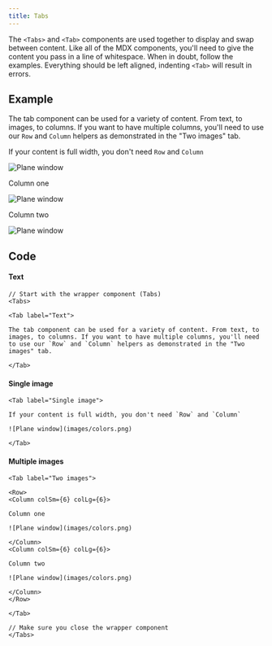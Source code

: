 ```yaml
---
title: Tabs
---
```


<PageDescription>

The `<Tabs>` and `<Tab>` components are used together to display and swap between content. Like all of the MDX components, you'll need to give the content you pass in a line of whitespace. When in doubt, follow the examples. Everything should be left aligned, indenting `<Tab>` will result in errors.

</PageDescription>

## Example

<Tabs>

<Tab label="Text">

The tab component can be used for a variety of content. From text, to images, to columns. If you want to have multiple columns, you'll need to use our `Row` and `Column` helpers as demonstrated in the "Two images" tab.

</Tab>

<Tab label="Single image">

If your content is full width, you don't need `Row` and `Column`

![Plane window](images/colors.png)

</Tab>

<Tab label="Two images">

<Row>
<Column colSm={6} colLg={6}>

Column one

![Plane window](images/colors.png)

</Column>
<Column colSm={6} colLg={6}>

Column two

![Plane window](images/colors.png)

</Column>
</Row>

</Tab>

</Tabs>

## Code

#### Text

```
// Start with the wrapper component (Tabs)
<Tabs>

<Tab label="Text">

The tab component can be used for a variety of content. From text, to images, to columns. If you want to have multiple columns, you'll need to use our `Row` and `Column` helpers as demonstrated in the "Two images" tab.

</Tab>
```

#### Single image

```
<Tab label="Single image">

If your content is full width, you don't need `Row` and `Column`

![Plane window](images/colors.png)

</Tab>
```

#### Multiple images

```
<Tab label="Two images">

<Row>
<Column colSm={6} colLg={6}>

Column one

![Plane window](images/colors.png)

</Column>
<Column colSm={6} colLg={6}>

Column two

![Plane window](images/colors.png)

</Column>
</Row>

</Tab>

// Make sure you close the wrapper component
</Tabs>
```
